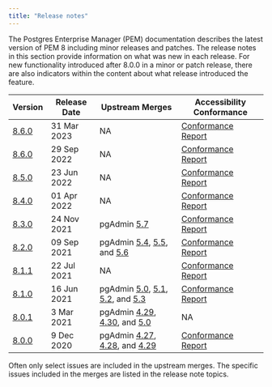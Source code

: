 ```yaml
---
title: "Release notes"
---
```


The Postgres Enterprise Manager (PEM) documentation describes the latest version of PEM 8 including minor releases and patches. The release notes in this section provide information on what was new in each release. For new functionality introduced after 8.0.0 in a minor or patch release, there are also indicators within the content about what release introduced the feature.

| Version                   | Release Date | Upstream Merges                                                                                                                                                                                                                                                                                                                                        | Accessibility Conformance                                                                           |
| ------------------------- | ------------ | ------------------------------------------------------------------------------------------------------------------------------------------------------------------------------------------------------------------------------------------------------------------------------------------------------------------------------------------------------ | --------------------------------------------------------------------------------------------------- |
| [8.6.0](861_rel_notes)    | 31 Mar 2023  | NA                                                                                                                                                                                                                                                                                                                                                     | [Conformance Report](https://www.enterprisedb.com/accessibility)                                    |
| [8.6.0](02_860_rel_notes) | 29 Sep 2022  | NA                                                                                                                                                                                                                                                                                                                                                     | [Conformance Report](https://www.enterprisedb.com/accessibility)                                    |
| [8.5.0](03_850_rel_notes) | 23 Jun 2022  | NA                                                                                                                                                                                                                                                                                                                                                     | [Conformance Report](https://www.enterprisedb.com/accessibility)                                    |
| [8.4.0](04_840_rel_notes) | 01 Apr 2022  | NA                                                                                                                                                                                                                                                                                                                                                     | [Conformance Report](https://www.enterprisedb.com/accessibility)                                    |
| [8.3.0](05_830_rel_notes) | 24 Nov 2021  | pgAdmin [5.7](https://www.pgadmin.org/docs/pgadmin4/5.7/release_notes_5_7.html#bug-fixes)                                                                                                                                                                                                                                                              | [Conformance Report](https://www.enterprisedb.com/accessibility)                                    |
| [8.2.0](06_820_rel_notes) | 09 Sep 2021  | pgAdmin [5.4](https://www.pgadmin.org/docs/pgadmin4/5.4/release_notes_5_4.html#bug-fixes), [5.5](https://www.pgadmin.org/docs/pgadmin4/5.5/release_notes_5_5.html#bug-fixes), and [5.6](https://www.pgadmin.org/docs/pgadmin4/5.6/release_notes_5_6.html#bug-fixes)                                                                                    | [Conformance Report](https://www.enterprisedb.com/accessibility)                                    |
| [8.1.1](07_811_rel_notes) | 22 Jul 2021  | NA                                                                                                                                                                                                                                                                                                                                                     | [Conformance Report](https://www.enterprisedb.com/accessibility)                                    |
| [8.1.0](08_810_rel_notes) | 16 Jun 2021  | pgAdmin [5.0](https://www.pgadmin.org/docs/pgadmin4/5.3/release_notes_5_0.html#bug-fixes), [5.1](https://www.pgadmin.org/docs/pgadmin4/5.3/release_notes_5_1.html#bug-fixes), [5.2](https://www.pgadmin.org/docs/pgadmin4/5.3/release_notes_5_2.html#bug-fixes), and [5.3](https://www.pgadmin.org/docs/pgadmin4/5.3/release_notes_5_3.html#bug-fixes) | [Conformance Report](https://www.enterprisedb.com/accessibility)                                    |
| [8.0.1](09_801_rel_notes) | 3 Mar 2021   | pgAdmin [4.29](https://www.pgadmin.org/docs/pgadmin4/4.29/release_notes_4_29.html#bug-fixes), [4.30](https://www.pgadmin.org/docs/pgadmin4/4.30/release_notes_4_30.html#bug-fixes), and [5.0](https://www.pgadmin.org/docs/pgadmin4/5.3/release_notes_5_0.html#bug-fixes)                                                                              | NA                                                                                                  |
| [8.0.0](10_800_rel_notes) | 9 Dec 2020   | pgAdmin [4.27](https://www.pgadmin.org/docs/pgadmin4/4.29/release_notes_4_27.html#bug-fixes), [4.28](https://www.pgadmin.org/docs/pgadmin4/4.29/release_notes_4_28.html#bug-fixes), and [4.29](https://www.pgadmin.org/docs/pgadmin4/4.29/release_notes_4_29.html#bug-fixes)                                                                           | [Conformance Report](https://www.enterprisedb.com/accessibility)                                    |

Often only select issues are included in the upstream merges. The specific issues included in the merges are listed in the release note topics.


